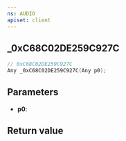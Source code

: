 ```yaml
---
ns: AUDIO
apiset: client
---
```

## _0xC68C02DE259C927C

```c
// 0xC68C02DE259C927C
Any _0xC68C02DE259C927C(Any p0);
```


## Parameters
* **p0**:

## Return value